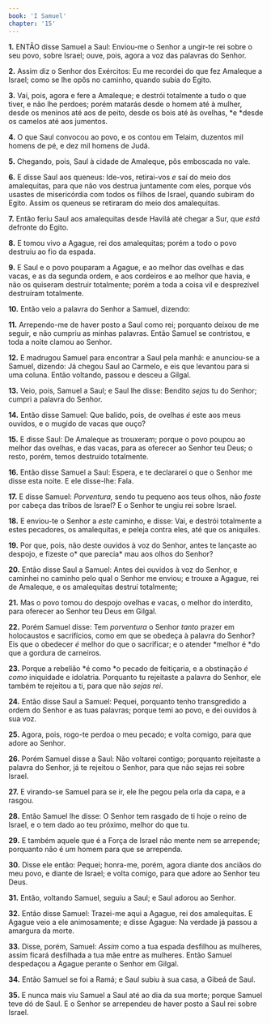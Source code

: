 ```yaml
---
book: 'I Samuel'
chapter: '15'
---
```


**1.** ENTÃO disse Samuel a Saul: Enviou-me o Senhor a ungir-te rei sobre o seu povo, sobre Israel; ouve, pois, agora a voz das palavras do Senhor.

**2.** Assim diz o Senhor dos Exércitos: Eu me recordei do que fez Amaleque a Israel; como se lhe opôs no caminho, quando subia do Egito.

**3.** Vai, pois, agora e fere a Amaleque; e destrói totalmente a tudo o que tiver, e não lhe perdoes; porém matarás desde o homem até à mulher, desde os meninos até aos de peito, desde os bois até às ovelhas, *e *desde os camelos até aos jumentos.

**4.** O que Saul convocou ao povo, e os contou em Telaim, duzentos mil homens de pé, e dez mil homens de Judá.

**5.** Chegando, pois, Saul à cidade de Amaleque, pôs emboscada no vale.

**6.** E disse Saul aos queneus: Ide-vos, retirai-vos *e* saí do meio dos amalequitas, para que não vos destrua juntamente com eles, porque vós usastes de misericórdia com todos os filhos de Israel, quando subiram do Egito. Assim os queneus se retiraram do meio dos amalequitas.

**7.** Então feriu Saul aos amalequitas desde Havilá até chegar a Sur, que *está* defronte do Egito.

**8.** E tomou vivo a Agague, rei dos amalequitas; porém a todo o povo destruiu ao fio da espada.

**9.** E Saul e o povo pouparam a Agague, e ao melhor das ovelhas e das vacas, e as da segunda ordem, e aos cordeiros e ao melhor que havia, e não os quiseram destruir totalmente; porém a toda a coisa vil e desprezível destruíram totalmente.

**10.** Então veio a palavra do Senhor a Samuel, dizendo:

**11.** Arrependo-me de haver posto a Saul como rei; porquanto deixou de me seguir, e não cumpriu as minhas palavras. Então Samuel se contristou, e toda a noite clamou ao Senhor.

**12.** E madrugou Samuel para encontrar a Saul pela manhã: e anunciou-se a Samuel, dizendo: Já chegou Saul ao Carmelo, e eis que levantou para si uma coluna. Então voltando, passou e desceu a Gilgal.

**13.** Veio, pois, Samuel a Saul; e Saul lhe disse: Bendito *sejas* tu do Senhor; cumpri a palavra do Senhor.

**14.** Então disse Samuel: Que balido, pois, de ovelhas *é* este aos meus ouvidos, e o mugido de vacas que ouço?

**15.** E disse Saul: De Amaleque as trouxeram; porque o povo poupou ao melhor das ovelhas, e das vacas, para as oferecer ao Senhor teu Deus; o resto, porém, temos destruído totalmente.

**16.** Então disse Samuel a Saul: Espera, e te declararei o que o Senhor me disse esta noite. E ele disse-lhe: Fala.

**17.** E disse Samuel: *Porventura,* sendo tu pequeno aos teus olhos, não *foste* por cabeça das tribos de Israel? E o Senhor te ungiu rei sobre Israel.

**18.** E enviou-te o Senhor a *este* caminho, e disse: Vai, e destrói totalmente a estes pecadores, os amalequitas, e peleja contra eles, até que os aniquiles.

**19.** Por que, pois, não deste ouvidos à voz do Senhor, antes te lançaste ao despojo, e fizeste o* que parecia* mau aos olhos do Senhor?

**20.** Então disse Saul a Samuel: Antes dei ouvidos à voz do Senhor, e caminhei no caminho pelo qual o Senhor me enviou; e trouxe a Agague, rei de Amaleque, e os amalequitas destruí totalmente;

**21.** Mas o povo tomou do despojo ovelhas e vacas, o melhor do interdito, para oferecer ao Senhor teu Deus em Gilgal.

**22.** Porém Samuel disse: Tem *porventura* o Senhor *tanto* prazer em holocaustos e sacrifícios, como em que se obedeça à palavra do Senhor? Eis que o obedecer *é* melhor do que o sacrificar; e o atender *melhor é *do que a gordura de carneiros.

**23.** Porque a rebelião *é como *o pecado de feitiçaria, e a obstinação *é como* iniquidade e idolatria. Porquanto tu rejeitaste a palavra do Senhor, ele também te rejeitou a ti, para que não *sejas rei*.

**24.** Então disse Saul a Samuel: Pequei, porquanto tenho transgredido a ordem do Senhor e as tuas palavras; porque temi ao povo, e dei ouvidos à sua voz.

**25.** Agora, pois, rogo-te perdoa o meu pecado; e volta comigo, para que adore ao Senhor.

**26.** Porém Samuel disse a Saul: Não voltarei contigo; porquanto rejeitaste a palavra do Senhor, já te rejeitou o Senhor, para que não sejas rei sobre Israel.

**27.** E virando-se Samuel para se ir, ele lhe pegou pela orla da capa, e a rasgou.

**28.** Então Samuel lhe disse: O Senhor tem rasgado de ti hoje o reino de Israel, e o tem dado ao teu próximo, melhor do que tu.

**29.** E também aquele que é a Força de Israel não mente nem se arrepende; porquanto não é *um* homem para que se arrependa.

**30.** Disse ele então: Pequei; honra-me, porém, agora diante dos anciãos do meu povo, e diante de Israel; e volta comigo, para que adore ao Senhor teu Deus.

**31.** Então, voltando Samuel, seguiu a Saul; e Saul adorou ao Senhor.

**32.** Então disse Samuel: Trazei-me aqui a Agague, rei dos amalequitas. E Agague veio a ele animosamente; e disse Agague: Na verdade já passou a amargura da morte.

**33.** Disse, porém, Samuel: *Assim* como a tua espada desfilhou as mulheres, assim ficará desfilhada a tua mãe entre as mulheres. Então Samuel despedaçou a Agague perante o Senhor em Gilgal.

**34.** Então Samuel se foi a Ramá; e Saul subiu à sua casa, a Gibeá de Saul.

**35.** E nunca mais viu Samuel a Saul até ao dia da sua morte; porque Samuel teve dó de Saul. E o Senhor se arrependeu de haver posto a Saul rei sobre Israel.